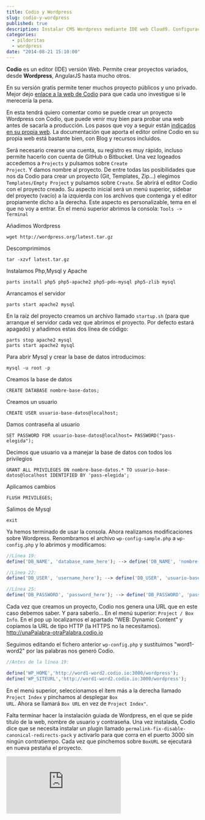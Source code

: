 ---
title: Codio y Wordpress
slug: codio-y-wordpress
published: true
description: Instalar CMS Wordpress mediante IDE web Cloud9. Configuración de base de datos y otros requerimientos
categories:
  - pildoritas
  - wordpress
date: "2014-08-21 15:10:00"
---

**Codio** es un editor (IDE) versión Web. Permite crear proyectos variados, desde **Wordpress**, AngularJS hasta mucho otros.

En su versión gratis permite tener muchos proyecto públicos y uno privado. Mejor dejo <a href="https://codio.com/" target="_blank" title="Abre en ventana nueva la web de Codio">enlace a la web de Codio</a> para que cada uno investigue si le merecería la pena.

En esta tendrá quiero comentar como se puede crear un proyecto Wordpress con Codio, que puede venir muy bien para probar una web antes de sacarla a producción. Los pasos que voy a seguir están <a href="https://codio.com/s/docs/specifics/wordpress/" title="Abre en ventana nueva los pasos para instalar Wordpress con Codio" target="_blank">indicados en su propia web</a>. La documentación que aporta el editor online Codio en su propia web está bastante bien, con Blog y recursos incluidos.

Será necesario crearse una cuenta, su registro es muy rápido, incluso permite hacerlo con cuenta de GitHub o Bitbucket. Una vez logeados accedemos a <code>Projects</code> y pulsamos sobre <code>Create Project</code>. Y damos nombre al proyecto. De entre todas las posibilidades que nos da Codio para crear un proyecto (Git, Templates, Zip...) elegimos <code>Templates/Empty Project</code> y pulsamos sobre <code>Create</code>. Se abrirá el editor Codio con el proyecto creado. Su aspecto inicial será un menú superior, sidebar del proyecto (vacío) a la izquierda con los archivos que contenga y el editor propiamente dicho a la derecha. Este aspecto es personalizable, tema en el que no voy a entrar. En el menú superior abrimos la consola: <code>Tools -> Terminal</code>

Añadimos Wordpress

```shell
wget http://wordpress.org/latest.tar.gz
```

Descomprimimos

```shell
tar -xzvf latest.tar.gz
```

Instalamos Php,Mysql y Apache

```shell
parts install php5 php5-apache2 php5-pdo-mysql php5-zlib mysql
```

Arrancamos el servidor

```shell
parts start apache2 mysql
```

En la raíz del proyecto creamos un archivo llamado <code>startup.sh</code> (para que arranque el servidor cada vez que abrimos el proyecto. Por defecto estará apagado) y añadimos estas dos línea de código:

```shell
parts stop apache2 mysql
parts start apache2 mysql
```

Para abrir Mysql y crear la base de datos introducimos:

```shell
mysql -u root -p
```

Creamos la base de datos

```shell
CREATE DATABASE nombre-base-datos;
```

Creamos un usuario

```shell
CREATE USER usuario-base-datos@localhost;
```

Damos contraseña al usuario

```shell
SET PASSWORD FOR usuario-base-datos@localhost= PASSWORD("pass-elegida");
```

Decimos que usuario va a manejar la base de datos con todos los privilegios

```shell
GRANT ALL PRIVILEGES ON nombre-base-datos.* TO usuario-base-datos@localhost IDENTIFIED BY 'pass-elegida';
```

Aplicamos cambios

```shell
FLUSH PRIVILEGES;
```

Salimos de Mysql

```shell
exit
```

Ya hemos terminado de usar la consola. Ahora realizamos modificaciones sobre Wordpress. Renombramos el archivo <code>wp-config-sample.php</code> a <code>wp-config.php</code> y lo abrimos y modificamos:

```php
//Línea 19:
define('DB_NAME', 'database_name_here'); --> define('DB_NAME', 'nombre-base-datos');

//Línea 22:
define('DB_USER', 'username_here'); --> define('DB_USER', 'usuario-base-datos');

//Línea 25:
define('DB_PASSWORD', 'password_here'); --> define('DB_PASSWORD', 'pass-elegida');
```

Cada vez que creamos un proyecto, Codio nos genera una URL que en este caso debemos saber. Y para saberlo... En el menú superior: <code>Project / Box Info</code>. En el pop up localizamos el apartado "WEB: Dynamic Content" y copiamos la URL de tipo HTTP (la HTTPS no la necesitamos). http://unaPalabra-otraPalabra.codio.io

Seguimos editando el fichero anterior <code>wp-config.php</code> y sustituimos "word1-word2" por las palabras nos generó Codio.

```php
//Antes de la línea 19:

define('WP_HOME','http://word1-word2.codio.io:3000/wordpress');
define('WP_SITEURL','http://word1-word2.codio.io:3000/wordpress');
```

En el menú superior, seleccionamos el ítem más a la derecha llamado <code>Project Index</code> y pinchamos al desplegar <code>Box URL</code>. Ahora se llamará <code>Box URL</code> en vez de <code>Project Index"</code>.

Falta terminar hacer la instalación guiada de Wordpress, en el que se pide título de la web, nombre de usuario y contraseña. Una vez instalada, Codio dice que se necesita instalar un plugin llamado <code>permalink-fix-disable-canonical-redirects-pack</code> y activarlo para que corra en el puerto 3000 sin ningún contratiempo. Cada vez que pinchemos sobre <code>BoxURL</code> se ejecutará en nueva pestaña el proyecto.

<iframe class="ratio-16-9" title={frontmatter.title} type="text/html" src="http://www.youtube.com/embed/z9yEURWZ5S0?autoplay=0&origin=https://ivanalbizu.eu/" frameborder="0"></iframe>
